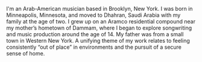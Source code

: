 I'm an Arab-American musician based in Brooklyn, New York. I was born in
Minneapolis, Minnesota, and moved to Dhahran, Saudi Arabia with my family at the
age of two. I grew up on an Aramco residential compound near my mother’s
hometown of Dammam, where I began to explore songwriting and music production
around the age of 14. My father was from a small town in Western New York. A
unifying theme of my work relates to feeling consistently “out of place” in
environments and the pursuit of a secure sense of home.
